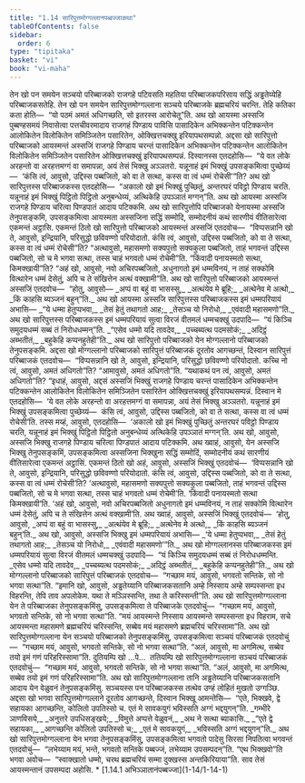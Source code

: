 ```yaml
---
title: "1.14 सारिपुत्तमोग्गल्लानपब्बज्जाकथा"
tableOfContents: false
sidebar:
  order: 6
type: "tipitaka"
basket: "vi"
book: "vi-maha"
---
```



<DynamicBreadcrumb />

<Division number="60" book="vi-maha">

<Paragraph number="220" book="vi-maha">
तेन खो पन समयेन सञ्चयो परिब्बाजको राजगहे पटिवसति महतिया परिब्बाजकपरिसाय सद्धिं अड्ढतेय्येहि परिब्बाजकसतेहि. तेन खो पन समयेन सारिपुत्तमोग्गल्लाना सञ्चये परिब्बाजके ब्रह्मचरियं चरन्ति. तेहि कतिका कता होति—  “यो पठमं अमतं अधिगच्छति, सो इतरस्स आरोचेतू”ति.


</Paragraph>

<Paragraph number="221" book="vi-maha">
अथ खो आयस्मा अस्सजि पुब्बण्हसमयं निवासेत्वा पत्तचीवरमादाय राजगहं पिण्डाय पाविसि पासादिकेन अभिक्कन्तेन पटिक्कन्तेन आलोकितेन विलोकितेन समिञ्जितेन पसारितेन, ओक्खित्तचक्खु इरियापथसम्पन्नो. अद्दसा खो सारिपुत्तो परिब्बाजको आयस्मन्तं अस्सजिं राजगहे पिण्डाय चरन्तं पासादिकेन अभिक्कन्तेन पटिक्कन्तेन आलोकितेन विलोकितेन समिञ्जितेन पसारितेन ओक्खित्तचक्खुं इरियापथसम्पन्नं. दिस्वानस्स एतदहोसि—  “ये वत लोके अरहन्तो वा अरहत्तमग्गं वा समापन्ना, अयं तेसं भिक्खु अञ्ञतरो. यन्नूनाहं इमं भिक्खुं उपसङ्कमित्वा पुच्छेय्यं—  ‘कंसि त्वं, आवुसो, उद्दिस्स पब्बजितो, को वा ते सत्था, कस्स वा त्वं धम्मं रोचेसी’”ति? अथ खो सारिपुत्तस्स परिब्बाजकस्स एतदहोसि—  “अकालो खो इमं भिक्खुं पुच्छितुं, अन्तरघरं पविट्ठो पिण्डाय चरति. यन्नूनाहं इमं भिक्खुं पिट्ठितो पिट्ठितो अनुबन्धेय्यं, अत्थिकेहि उपञ्ञातं मग्गन्”ति. अथ खो आयस्मा अस्सजि राजगहे पिण्डाय चरित्वा पिण्डपातं आदाय पटिक्कमि. अथ खो सारिपुत्तोपि परिब्बाजको येनायस्मा अस्सजि तेनुपसङ्कमि, उपसङ्कमित्वा आयस्मता अस्सजिना सद्धिं सम्मोदि, सम्मोदनीयं कथं सारणीयं वीतिसारेत्वा एकमन्तं अट्ठासि. एकमन्तं ठितो खो सारिपुत्तो परिब्बाजको आयस्मन्तं अस्सजिं एतदवोच—  “विप्पसन्नानि खो ते, आवुसो, इन्द्रियानि, परिसुद्धो छविवण्णो परियोदातो. कंसि त्वं, आवुसो, उद्दिस्स पब्बजितो, को वा ते सत्था, कस्स वा त्वं धम्मं रोचेसी”ति? “अत्थावुसो, महासमणो सक्यपुत्तो सक्यकुला पब्बजितो, ताहं भगवन्तं उद्दिस्स पब्बजितो, सो च मे भगवा सत्था, तस्स चाहं भगवतो धम्मं रोचेमी”ति. “किंवादी पनायस्मतो सत्था, किमक्खायी”ति? “अहं खो, आवुसो, नवो अचिरपब्बजितो, अधुनागतो इमं धम्मविनयं, न ताहं सक्कोमि वित्थारेन धम्मं देसेतुं, अपि च ते संखित्तेन अत्थं वक्खामी”ति. अथ खो सारिपुत्तो परिब्बाजको आयस्मन्तं अस्सजिं एतदवोच—  “होतु, आवुसो—


</Paragraph>

<Paragraph number="222" type="verses" book="vi-maha">
_अप्पं वा बहुं वा भासस्सु,_  
_अत्थंयेव मे ब्रूहि;_  
_अत्थेनेव मे अत्थो,_  
_किं काहसि ब्यञ्जनं बहुन्”ति._  



</Paragraph>

<Paragraph number="223" book="vi-maha">
अथ खो आयस्मा अस्सजि सारिपुत्तस्स परिब्बाजकस्स इमं धम्मपरियायं अभासि—


</Paragraph>

<Paragraph number="224" type="verses" book="vi-maha">
_“ये धम्मा हेतुप्पभवा,_  
_तेसं हेतुं तथागतो आह;_  
_तेसञ्च यो निरोधो,_  
_एवंवादी महासमणो”ति._  



</Paragraph>

<Paragraph number="225" book="vi-maha">
अथ खो सारिपुत्तस्स परिब्बाजकस्स इमं धम्मपरियायं सुत्वा विरजं वीतमलं धम्मचक्खुं उदपादि—  “यं किञ्चि समुदयधम्मं सब्बं तं निरोधधम्मन्”ति.


</Paragraph>

<Paragraph number="226" type="verses" book="vi-maha">
_“एसेव धम्मो यदि तावदेव,_  
_पच्चब्यत्थ पदमसोकं;_  
_अदिट्ठं अब्भतीतं,_  
_बहुकेहि कप्पनहुतेही”ति._  



</Paragraph>

</Division>
<Division number="61" book="vi-maha">

<Paragraph number="227" book="vi-maha">
अथ खो सारिपुत्तो परिब्बाजको येन मोग्गल्लानो परिब्बाजको तेनुपसङ्कमि. अद्दसा खो मोग्गल्लानो परिब्बाजको सारिपुत्तं परिब्बाजकं दूरतोव आगच्छन्तं, दिस्वान सारिपुत्तं परिब्बाजकं एतदवोच—  “विप्पसन्नानि खो ते, आवुसो, इन्द्रियानि, परिसुद्धो छविवण्णो परियोदातो. कच्चि नो त्वं, आवुसो, अमतं अधिगतो”ति? “आमावुसो, अमतं अधिगतो”ति. “यथाकथं पन त्वं, आवुसो, अमतं अधिगतो”ति? “इधाहं, आवुसो, अद्दसं अस्सजिं भिक्खुं राजगहे पिण्डाय चरन्तं पासादिकेन अभिक्कन्तेन पटिक्कन्तेन आलोकितेन विलोकितेन समिञ्जितेन पसारितेन ओक्खित्तचक्खुं इरियापथसम्पन्नं. दिस्वान मे एतदहोसि—  ‘ये वत लोके अरहन्तो वा अरहत्तमग्गं वा समापन्ना, अयं तेसं भिक्खु अञ्ञतरो. यन्नूनाहं इमं भिक्खुं उपसङ्कमित्वा पुच्छेय्यं—  कंसि त्वं, आवुसो, उद्दिस्स पब्बजितो, को वा ते सत्था, कस्स वा त्वं धम्मं रोचेसी’ति. तस्स मय्हं, आवुसो, एतदहोसि—  ‘अकालो खो इमं भिक्खुं पुच्छितुं अन्तरघरं पविट्ठो पिण्डाय चरति, यन्नूनाहं इमं भिक्खुं पिट्ठितो पिट्ठितो अनुबन्धेय्यं अत्थिकेहि उपञ्ञातं मग्गन्’ति. अथ खो, आवुसो, अस्सजि भिक्खु राजगहे पिण्डाय चरित्वा पिण्डपातं आदाय पटिक्कमि. अथ ख्वाहं, आवुसो, येन अस्सजि भिक्खु तेनुपसङ्कमिं, उपसङ्कमित्वा अस्सजिना भिक्खुना सद्धिं सम्मोदिं, सम्मोदनीयं कथं सारणीयं वीतिसारेत्वा एकमन्तं अट्ठासिं. एकमन्तं ठितो खो अहं, आवुसो, अस्सजिं भिक्खुं एतदवोचं—  ‘विप्पसन्नानि खो ते, आवुसो, इन्द्रियानि, परिसुद्धो छविवण्णो परियोदातो. कंसि त्वं, आवुसो, उद्दिस्स पब्बजितो, को वा ते सत्था, कस्स वा त्वं धम्मं रोचेसी’ति? ‘अत्थावुसो, महासमणो सक्यपुत्तो सक्यकुला पब्बजितो, ताहं भगवन्तं उद्दिस्स पब्बजितो, सो च मे भगवा सत्था, तस्स चाहं भगवतो धम्मं रोचेमी’ति. ‘किंवादी पनायस्मतो सत्था किमक्खायी’ति. ‘अहं खो, आवुसो, नवो अचिरपब्बजितो अधुनागतो इमं धम्मविनयं, न ताहं सक्कोमि वित्थारेन धम्मं देसेतुं, अपि च ते संखित्तेन अत्थं वक्खामी’ति. अथ ख्वाहं, आवुसो, अस्सजिं भिक्खुं एतदवोचं—  ‘होतु, आवुसो,


</Paragraph>

<Paragraph number="228" type="verses" book="vi-maha">
_अप्पं वा बहुं वा भासस्सु,_  
_अत्थंयेव मे ब्रूहि;_  
_अत्थेनेव मे अत्थो,_  
_किं काहसि ब्यञ्जनं बहुन्’ति._  



</Paragraph>

<Paragraph number="229" book="vi-maha">
अथ खो, आवुसो, अस्सजि भिक्खु इमं धम्मपरियायं अभासि—


</Paragraph>

<Paragraph number="230" type="verses" book="vi-maha">
_‘ये धम्मा हेतुप्पभवा,_  
_तेसं हेतुं तथागतो आह;_  
_तेसञ्च यो निरोधो,_  
_एवंवादी महासमणो’”ति._  



</Paragraph>

<Paragraph number="231" book="vi-maha">
अथ खो मोग्गल्लानस्स परिब्बाजकस्स इमं धम्मपरियायं सुत्वा विरजं वीतमलं धम्मचक्खुं उदपादि—  “यं किञ्चि समुदयधम्मं सब्बं तं निरोधधम्मन्ति.


</Paragraph>

<Paragraph number="232" type="verses" book="vi-maha">
_एसेव धम्मो यदि तावदेव,_  
_पच्चब्यत्थ पदमसोकं;_  
_अदिट्ठं अब्भतीतं,_  
_बहुकेहि कप्पनहुतेही”ति._  



</Paragraph>

</Division>
<Division number="62" book="vi-maha">

<Paragraph number="233" book="vi-maha">
अथ खो मोग्गल्लानो परिब्बाजको सारिपुत्तं परिब्बाजकं एतदवोच—  “गच्छाम मयं, आवुसो, भगवतो सन्तिके, सो नो भगवा सत्था”ति. “इमानि खो, आवुसो, अड्ढतेय्यानि परिब्बाजकसतानि अम्हे निस्साय अम्हे सम्पस्सन्ता इध विहरन्ति, तेपि ताव अपलोकेम. यथा ते मञ्ञिस्सन्ति, तथा ते करिस्सन्ती”ति. अथ खो सारिपुत्तमोग्गल्लाना येन ते परिब्बाजका तेनुपसङ्कमिंसु, उपसङ्कमित्वा ते परिब्बाजके एतदवोचुं—  “गच्छाम मयं, आवुसो, भगवतो सन्तिके, सो नो भगवा सत्था”ति. “मयं आयस्मन्ते निस्साय आयस्मन्ते सम्पस्सन्ता इध विहराम, सचे आयस्मन्ता महासमणे ब्रह्मचरियं चरिस्सन्ति, सब्बेव मयं महासमणे ब्रह्मचरियं चरिस्सामा”ति.


</Paragraph>

<Paragraph number="234" book="vi-maha">
अथ खो सारिपुत्तमोग्गल्लाना येन सञ्चयो परिब्बाजको तेनुपसङ्कमिंसु, उपसङ्कमित्वा सञ्चयं परिब्बाजकं एतदवोचुं—  “गच्छाम मयं, आवुसो, भगवतो सन्तिके, सो नो भगवा सत्था”ति. “अलं, आवुसो, मा अगमित्थ, सब्बेव तयो इमं गणं परिहरिस्सामा”ति. दुतियम्पि खो …पे…  ततियम्पि खो सारिपुत्तमोग्गल्लाना सञ्चयं परिब्बाजकं एतदवोचुं—  “गच्छाम मयं, आवुसो, भगवतो सन्तिके, सो नो भगवा सत्था”ति. “अलं, आवुसो, मा अगमित्थ, सब्बेव तयो इमं गणं परिहरिस्सामा”ति. अथ खो सारिपुत्तमोग्गल्लाना तानि अड्ढतेय्यानि परिब्बाजकसतानि आदाय येन वेळुवनं तेनुपसङ्कमिंसु. सञ्चयस्स पन परिब्बाजकस्स तत्थेव उण्हं लोहितं मुखतो उग्गञ्छि.


</Paragraph>

<Paragraph number="235" book="vi-maha">
अद्दसा खो भगवा सारिपुत्तमोग्गल्लाने दूरतोव आगच्छन्ते, दिस्वान भिक्खू आमन्तेसि—  “एते, भिक्खवे, द्वे सहायका आगच्छन्ति, कोलितो उपतिस्सो च. एतं मे सावकयुगं भविस्सति अग्गं भद्दयुगन्”ति.


</Paragraph>

<Paragraph number="236" type="verses" book="vi-maha">
_गम्भीरे ञाणविसये,_  
_अनुत्तरे उपधिसङ्खये;_  
_विमुत्ते अप्पत्ते वेळुवनं,_  
_अथ ने सत्था ब्याकासि._  



</Paragraph>

<Paragraph number="237" type="verses" book="vi-maha">
_“एते द्वे सहायका,_  
_आगच्छन्ति कोलितो उपतिस्सो च;_  
_एतं मे सावकयुगं,_  
_भविस्सति अग्गं भद्दयुगन्”ति._  



</Paragraph>

<Paragraph number="238" book="vi-maha">
अथ खो सारिपुत्तमोग्गल्लाना येन भगवा तेनुपसङ्कमिंसु, उपसङ्कमित्वा भगवतो पादेसु सिरसा निपतित्वा भगवन्तं एतदवोचुं—  “लभेय्याम मयं, भन्ते, भगवतो सन्तिके पब्बज्जं, लभेय्याम उपसम्पदन्”ति. “एथ भिक्खवो”ति भगवा अवोच—  “स्वाक्खातो धम्मो, चरथ ब्रह्मचरियं सम्मा दुक्खस्स अन्तकिरियाया”ति. साव तेसं आयस्मन्तानं उपसम्पदा अहोसि.

</Paragraph>
</Division>

<TableOfContents book="vi-maha" section="1.14">
* [1.14.1 अभिञ्ञातानंपब्बज्जा](1-14/1-14-1)
</TableOfContents>